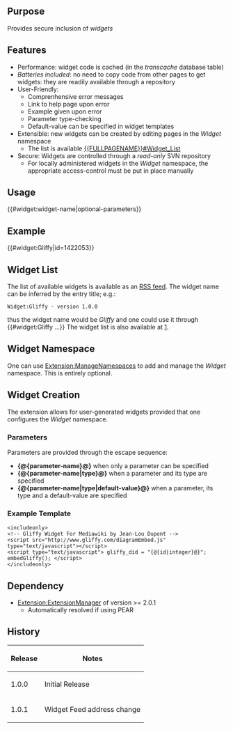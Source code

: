 {{Extension
|name        = SecureWidgets
|status      = stable
|type1       = parser function
|author      = [[user:jldupont|Jean-Lou Dupont]]
|image       =
|version     = 1.0.1
|update      =
|mediawiki   = 1.11, 1.12 (probably works with earlier versions too)
|download    = [http://mediawiki.googlecode.com/svn/tags/SecureWidgets/ SVN]
|readme      =
|changelog   = See SVN ($Id: SecureWidgets.doc.wikitext 1158 2008-05-20 20:43:01Z jeanlou.dupont $)
|description = Provides secure inclusion of ''widgets''
|parameters  =
|rights      =
|example     =
}}
== Purpose==
Provides secure inclusion of ''widgets''

== Features ==
* Performance: widget code is cached (in the ''transcache'' database table)
* ''Batteries included'': no need to copy code from other pages to get widgets: they are readily available through a repository
* User-Friendly:
** Comprenhensive error messages 
** Link to help page upon error
** Example given upon error
** Parameter type-checking
** Default-value can be specified in widget templates
* Extensible: new widgets can be created by editing pages in the ''Widget'' namespace
** The list is available [[{{FULLPAGENAME}}#Widget_List]]
* Secure: Widgets are controlled  through a ''read-only'' SVN repository
** For locally administered widgets in the ''Widget'' namespace, the appropriate access-control must be put in place manually

== Usage ==
<nowiki>{{#widget:widget-name|optional-parameters}}</nowiki>

== Example ==
<!-- The following is only available where the extension is installed -->
{{#widget:Gliffy|id=1422053}}

== Widget List ==
The list of available widgets is available as an [http://feeds.feedburner.com/jldupont/widgets RSS feed]. The widget name can be inferred by the entry title; e.g.:
 Widget:Gliffy - version 1.0.0
thus the widget name would be ''Gliffy'' and one could use it through <nowiki>{{#widget:Gliffy ...}}</nowiki>
<!--requires [[Extension:VersaComment]] -->
<!--{{You can also consult [[:Category:Widgets]] to access this list.}}-->
The widget list is also available at [http://jldupont.com/Category:Widgets].

== Widget Namespace ==
One can use [[Extension:ManageNamespaces]] to add and manage the ''Widget'' namespace. This is entirely optional.

== Widget Creation ==
The extension allows for user-generated widgets provided that one configures the ''Widget'' namespace. 
===Parameters===
Parameters are provided through the escape sequence:
* '''{@{parameter-name}@}''' when only a parameter can be specified
* '''{@{parameter-name|type}@}''' when a parameter and its type are specified
* '''{@{parameter-name|type|default-value}@}''' when a parameter, its type and a default-value are specified
===Example Template===
<pre>
<includeonly>
<!-- Gliffy Widget For Mediawiki by Jean-Lou Dupont -->
<script src="http://www.gliffy.com/diagramEmbed.js" type="text/javascript"></script>
<script type="text/javascript"> gliffy_did = "{@{id|integer}@}"; embedGliffy(); </script>
</includeonly>
</pre>

== Dependency ==
* [[Extension:ExtensionManager]] of version >= 2.0.1
** Automatically resolved if using PEAR

{{Pear|SecureWidgets}}

== History ==
{|class='datatable'
! Release !! Notes
|-
| 1.0.0 || Initial Release
|-
| 1.0.1 || Widget Feed address change
|}
